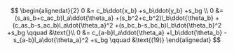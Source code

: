 $$
\begin{alignedat}{2}
0 &= c_b\ddot{x_b} +s_b\ddot{y_b} +s_bg \\
0 &= 
  (s_as_b+c_ac_b)l_a\ddot{\theta_a}
  +(s_b^2+c_b^2)l_b\ddot{\theta_b}
  +(c_as_b-s_ac_b)l_a\dot{\theta_a}^2
  +(s_bc_b-s_bc_b)l_b\dot{\theta_b}^2
  +s_bg \qquad &\text{}\\
0 &=
  c_{a-b}l_a\ddot{\theta_a}
  +l_b\ddot{\theta_b}
  -s_{a-b}l_a\dot{\theta_a}^2
  +s_bg \qquad &\text{(19)}
\end{alignedat}
$$